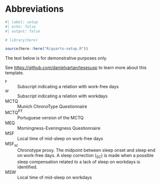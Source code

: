 <!-- %:::% .common h1 begin %:::% -->
# Abbreviations {.unnumbered}
<!-- %:::% .common h1 end %:::% -->

```r
#| label: setup
#| echo: false
#| output: false

# library(here)

source(here::here("R/quarto-setup.R"))
```

::: {.callout-warning}
The text below is for demonstrative purposes only.

See <https://github.com/danielvartan/tesesusp> to learn more about this template.
:::

<!-- %:::% list-of-abbreviations body begin %:::% -->
~F~
: \hspace{20cm} Subscript indicating a relation with work-free days

~W~
: \hspace{20cm} Subscript indicating a relation with workdays

MCTQ
: \hspace{20cm} Munich ChronoType Questionnaire

MCTQ^PT^
: \hspace{20cm} Portuguese version of the MCTQ

MEQ
: \hspace{20cm} Morningness-Eveningness Questionnaire

MSF
: \hspace{20cm} Local time of mid-sleep on work-free days

MSF~sc~
: \hspace{20cm} Chronotype proxy. The midpoint between sleep onset and sleep end on work-free days. A sleep correction (~SC~) is made when a possible sleep compensation related to a lack of sleep on workdays is identified.

MSW
: \hspace{20cm} Local time of mid-sleep on workdays
<!-- %:::% list-of-abbreviations body end %:::% -->
